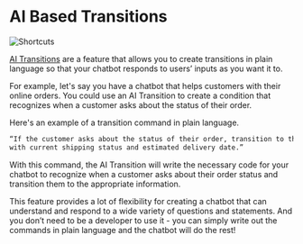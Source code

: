 # AI Based Transitions

![Shortcuts](/docs/generative-ai-transitions-cover.png)

[AI Transitions](../../toolbox/transition-to/#expression) are a feature that allows you to create transitions in plain language so that your chatbot responds to users’ inputs as you want it to.

For example, let's say you have a chatbot that helps customers with their online orders. You could use an AI Transition to create a condition that recognizes when a customer asks about the status of their order.

Here's an example of a transition command in plain language.

```html
“If the customer asks about the status of their order, transition to the node
with current shipping status and estimated delivery date.”
```

With this command, the AI Transition will write the necessary code for your chatbot to recognize when a customer asks about their order status and transition them to the appropriate information.

This feature provides a lot of flexibility for creating a chatbot that can understand and respond to a wide variety of questions and statements. And you don’t need to be a developer to use it - you can simply write out the commands in plain language and the chatbot will do the rest!
